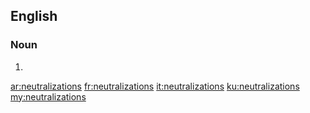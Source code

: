 ==English==

===Noun===
{{head|en|plural}}

# {{plural of|neutralization|lang=en|nocat=1}}

[[ar:neutralizations]]
[[fr:neutralizations]]
[[it:neutralizations]]
[[ku:neutralizations]]
[[my:neutralizations]]